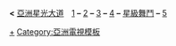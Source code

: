 <div id="contentSub"><span class="subpages">'''&lt;''' [[亞洲星光大道]]　[[亞洲星光大道1|1]] '''–''' [[亞洲星光大道2|2]] '''–''' [[亞洲星光大道3|3]] '''–''' [[亞洲星光大道4|4]] '''–''' [[亞洲星光大道 星級舞鬥|星級舞鬥]] '''–''' [[亞洲星光大道5|5]]</span></div><noinclude>
[[Category:亞洲星光大道|+]]
[[Category:亞洲電視模板]]
{{Documentation}}
</noinclude>